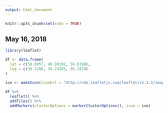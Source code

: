 ```yaml
---
output: html_document
---
```


```r
knitr::opts_chunk$set(echo = TRUE)
```

## May 16, 2018


```r
library(leaflet)

df <- data.frame(
  lat = c(50.0057, 49.99192, 50.0198),
  lng = c(36.2288, 36.23205, 36.2470)
)

ico <- makeIcon(iconUrl = "http://cdn.leafletjs.com/leaflet/v1.3.1/images/marker-icon.png")
  
df %>%
  leaflet() %>%
  addTiles() %>%
  addMarkers(clusterOptions = markerClusterOptions(), icon = ico)
  

```


